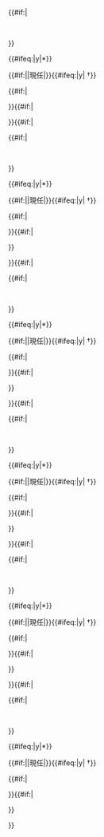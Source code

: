 <includeonly><tr><td rowspan="{{#if:{{{minister6|}}}|6|{{#if:{{{minister5|}}}|5|{{#if:{{{minister4|}}}|4|{{#if:{{{minister3|}}}|3|{{#if:{{{minister2|}}}|2|1}}}}}}}}}}" style="vertical-align:center">{{{title}}}</td>{{#if:{{{minister1_party|}}}|<td style="background:{{Party meta/color/{{{minister1_party}}}}}">&nbsp;</td>}}<td><span style="font-weight:bold;{{#ifeq:{{{minister1_acting}}}|y|font-style:italic}}">{{{minister1}}}</span>{{#ifeq:{{{minister1_ministryhead}}}|y|<nowiki>*</nowiki>}}</td><td>{{{minister1_termstart}}}</td><td>{{#if:{{{minister1_termend|}}}|{{{minister1_termend}}}|現任|}}{{#ifeq:{{{minister1_diä}}}|y|&nbsp;&#8224;}}</td>{{#if:{{{minister1_party|}}}|<td>{{{minister1_party}}}</td>}}{{#if:{{{minister1_ref|}}}|<td>{{{minister1_ref}}}</td>}}{{#if:{{{minister2|}}}|<tr>{{#if:{{{minister2_party|}}}|<td style="background:{{Party meta/color/{{{minister2_party}}}}}">&nbsp;</td>}}<td><span style="font-weight:bold;{{#ifeq:{{{minister2_acting}}}|y|font-style:italic}}">{{{minister2}}}</span>{{#ifeq:{{{minister2_ministryhead}}}|y|<nowiki>*</nowiki>}}</td><td>{{{minister2_termstart}}}</td><td>{{#if:{{{minister2_termend|}}}|{{{minister2_termend}}}|現任|}}{{#ifeq:{{{minister2_diä}}}|y|&nbsp;&#8224;}}</td>{{#if:{{{minister2_party|}}}|<td>{{{minister2_party}}}</td>}}{{#if:{{{minister2_ref|}}}|<td>{{{minister2_ref}}}</td>}}</tr>}}{{#if:{{{minister3|}}}|<tr>{{#if:{{{minister3_party|}}}|<td style="background:{{Party meta/color/{{{minister3_party}}}}}">&nbsp;</td>}}<td><span style="font-weight:bold;{{#ifeq:{{{minister3_acting}}}|y|font-style:italic}}">{{{minister3}}}</span>{{#ifeq:{{{minister3_ministryhead}}}|y|<nowiki>*</nowiki>}}</td><td>{{{minister3_termstart}}}</td><td>{{#if:{{{minister3_termend|}}}|{{{minister3_termend}}}|現任|}}{{#ifeq:{{{minister3_diä}}}|y|&nbsp;&#8224;}}</td>{{#if:{{{minister3_party|}}}|<td>{{{minister3_party}}}</td>}}{{#if:{{{minister3_ref|}}}|<td>{{{minister3_ref}}}</td>}}</tr>}}{{#if:{{{minister4|}}}|<tr>{{#if:{{{minister4_party|}}}|<td style="background:{{Party meta/color/{{{minister4_party}}}}}">&nbsp;</td>}}<td><span style="font-weight:bold;{{#ifeq:{{{minister4_acting}}}|y|font-style:italic}}">{{{minister4}}}</span>{{#ifeq:{{{minister4_ministryhead}}}|y|<nowiki>*</nowiki>}}</td><td>{{{minister4_termstart}}}</td><td>{{#if:{{{minister4_termend|}}}|{{{minister4_termend}}}|現任|}}{{#ifeq:{{{minister4_diä}}}|y|&nbsp;&#8224;}}</td>{{#if:{{{minister4_party|}}}|<td>{{{minister4_party}}}</td>}}{{#if:{{{minister4_ref|}}}|<td>{{{minister4_ref}}}</td>}}</tr>}}{{#if:{{{minister5|}}}|<tr>{{#if:{{{minister5_party|}}}|<td style="background:{{Party meta/color/{{{minister5_party}}}}}">&nbsp;</td>}}<td><span style="font-weight:bold;{{#ifeq:{{{minister5_acting}}}|y|font-style:italic}}">{{{minister5}}}</span>{{#ifeq:{{{minister5_ministryhead}}}|y|<nowiki>*</nowiki>}}</td><td>{{{minister5_termstart}}}</td><td>{{#if:{{{minister5_termend|}}}|{{{minister5_termend}}}|現任|}}{{#ifeq:{{{minister5_diä}}}|y|&nbsp;&#8224;}}</td>{{#if:{{{minister5_party|}}}|<td>{{{minister5_party}}}</td>}}{{#if:{{{minister5_ref|}}}|<td>{{{minister5_ref}}}</td>}}</tr>}}{{#if:{{{minister6|}}}|<tr>{{#if:{{{minister6_party|}}}|<td style="background:{{Party meta/color/{{{minister6_party}}}}}">&nbsp;</td>}}<td><span style="font-weight:bold;{{#ifeq:{{{minister6_acting}}}|y|font-style:italic}}">{{{minister6}}}</span>{{#ifeq:{{{minister6_ministryhead}}}|y|<nowiki>*</nowiki>}}</td><td>{{{minister6_termstart}}}</td><td>{{#if:{{{minister6_termend|}}}|{{{minister6_termend}}}|現任|}}{{#ifeq:{{{minister6_diä}}}|y|&nbsp;&#8224;}}</td>{{#if:{{{minister6_party|}}}|<td>{{{minister6_party}}}</td>}}{{#if:{{{minister6_ref|}}}|<td>{{{minister6_ref}}}</td>}}</tr>}}</includeonly><noinclude>
{{Documentation}}
</noinclude>